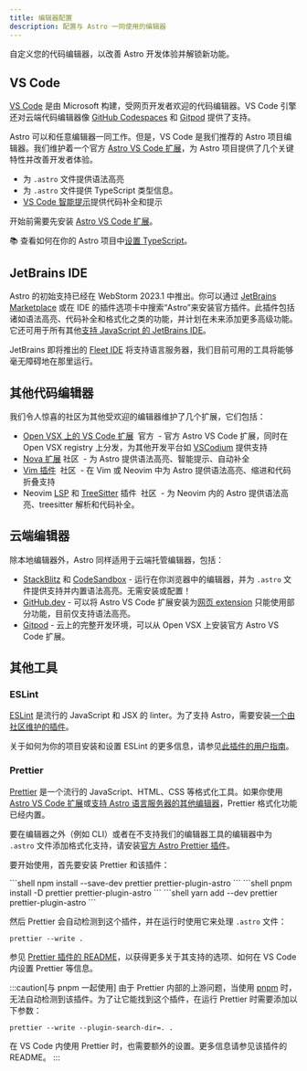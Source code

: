 ```yaml
---
title: 编辑器配置
description: 配置与 Astro 一同使用的编辑器
---
```


自定义您的代码编辑器，以改善 Astro 开发体验并解锁新功能。

## VS Code

[VS Code](https://code.visualstudio.com) 是由 Microsoft 构建，受网页开发者欢迎的代码编辑器。VS Code 引擎还对云端代码编辑器像 [GitHub Codespaces](https://github.com/features/codespaces) 和 [Gitpod](https://gitpod.io) 提供了支持。

Astro 可以和任意编辑器一同工作。但是，VS Code 是我们推荐的 Astro 项目编辑器。我们维护着一个官方 [Astro VS Code 扩展](https://marketplace.visualstudio.com/items?itemName=astro-build.astro-vscode)，为 Astro 项目提供了几个关键特性并改善开发者体验。

- 为 `.astro` 文件提供语法高亮
- 为 `.astro` 文件提供 TypeScript 类型信息。
- [VS Code 智能提示](https://code.visualstudio.com/docs/editor/intellisense)提供代码补全和提示

开始前需要先安装 [Astro VS Code 扩展](https://marketplace.visualstudio.com/items?itemName=astro-build.astro-vscode)。

📚 查看如何在你的 Astro 项目中[设置 TypeScript](/zh-cn/guides/typescript/)。

## JetBrains IDE

Astro 的初始支持已经在 WebStorm 2023.1 中推出。你可以通过 [JetBrains Marketplace](https://plugins.jetbrains.com/plugin/20959-astro) 或在 IDE 的插件选项卡中搜索“Astro”来安装官方插件。此插件包括诸如语法高亮、代码补全和格式化之类的功能，并计划在未来添加更多高级功能。它还可用于所有其他[支持 JavaScript 的 JetBrains IDE](https://www.jetbrains.com/products/#lang=js&type=ide)。

JetBrains 即将推出的 [Fleet IDE](https://www.jetbrains.com/fleet/) 将支持语言服务器，我们目前可用的工具将能够毫无障碍地在那里运行。

## 其他代码编辑器

我们令人惊喜的社区为其他受欢迎的编辑器维护了几个扩展，它们包括：

- [Open VSX 上的 VS Code 扩展](https://open-vsx.org/extension/astro-build/astro-vscode) <span style="margin: 0.25em;"><Badge variant="accent">官方</Badge></span> - 官方 Astro VS Code 扩展，同时在 Open VSX registry 上分发，为其他开发平台如 [VSCodium](https://vscodium.com/) 提供支持
- [Nova 扩展](https://extensions.panic.com/extensions/sciencefidelity/sciencefidelity.astro/)<span style="margin: 0.25em;"><Badge variant="neutral">社区</Badge></span> - 为 Astro 提供语法高亮、智能提示、自动补全
- [Vim 插件](https://github.com/wuelnerdotexe/vim-astro) <span style="margin: 0.25em;"><Badge variant="neutral">社区</Badge></span> - 在 Vim 或 Neovim 中为 Astro 提供语法高亮、缩进和代码折叠支持
- Neovim [LSP](https://github.com/neovim/nvim-lspconfig/blob/master/doc/server_configurations.md#astro) 和 [TreeSitter](https://github.com/virchau13/tree-sitter-astro) 插件 <span style="margin: 0.25em;"><Badge variant="neutral">社区</Badge></span> - 为 Neovim 内的 Astro 提供语法高亮、treesitter 解析和代码补全。

## 云端编辑器

除本地编辑器外，Astro 同样适用于云端托管编辑器，包括：

- [StackBlitz](https://stackblitz.com) 和 [CodeSandbox](https://codesandbox.io) - 运行在你浏览器中的编辑器，并为 `.astro` 文件提供支持并内置语法高亮。无需安装或配置！
- [GitHub.dev](https://github.dev) - 可以将 Astro VS Code 扩展安装为[网页 extension](https://code.visualstudio.com/api/extension-guides/web-extensions) 只能使用部分功能，目前仅支持语法高亮。
- [Gitpod](https://gitpod.io) - 云上的完整开发环境，可以从 Open VSX 上安装官方 Astro VS Code 扩展。

## 其他工具

### ESLint

[ESLint](https://eslint.org/) 是流行的 JavaScript 和 JSX 的 linter。为了支持 Astro，需要安装[一个由社区维护的插件](https://github.com/ota-meshi/eslint-plugin-astro)。

关于如何为你的项目安装和设置 ESLint 的更多信息，请参见[此插件的用户指南](https://ota-meshi.github.io/eslint-plugin-astro/user-guide/)。

### Prettier

[Prettier](https://prettier.io/) 是一个流行的 JavaScript、HTML、CSS 等格式化工具。如果你使用 [Astro VS Code 扩展](https://marketplace.visualstudio.com/items?itemName=astro-build.astro-vscode)或[支持 Astro 语言服务器的其他编辑器](#其他代码编辑器)，Prettier 格式化功能已经内置。

要在编辑器之外（例如 CLI）或者在不支持我们的编辑器工具的编辑器中为 `.astro` 文件添加格式化支持，请安装[官方 Astro Prettier 插件](https://github.com/withastro/prettier-plugin-astro)。

要开始使用，首先要安装 Prettier 和该插件：

<PackageManagerTabs>
  <Fragment slot="npm">
  ```shell
  npm install --save-dev prettier prettier-plugin-astro
  ```
  </Fragment>
  <Fragment slot="pnpm">
  ```shell
  pnpm install -D prettier prettier-plugin-astro
  ```
  </Fragment>
  <Fragment slot="yarn">
  ```shell
  yarn add --dev prettier prettier-plugin-astro
  ```
  </Fragment>
</PackageManagerTabs>

然后 Prettier 会自动检测到这个插件，并在运行时使用它来处理 `.astro` 文件：

```shell
prettier --write .
```

参见 [Prettier 插件的 README](https://github.com/withastro/prettier-plugin-astro/blob/main/README.md)，以获得更多关于其支持的选项、如何在 VS Code 内设置 Prettier 等信息。

:::caution[与 pnpm 一起使用]
由于 Prettier 内部的上游问题，当使用 [pnpm](https://pnpm.io/) 时，无法自动检测到该插件。为了让它能找到这个插件，在运行 Prettier 时需要添加以下参数：

```shell
prettier --write --plugin-search-dir=. .
```

在 VS Code 内使用 Prettier 时，也需要额外的设置。更多信息请参见该插件的 README。
:::
